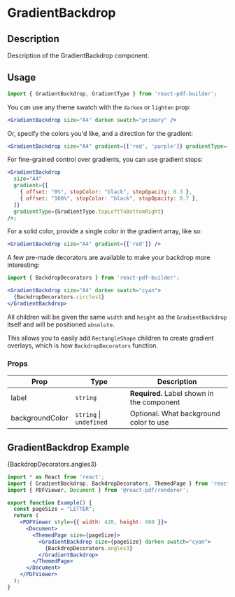 

<Meta title="Documentation/Components/GradientBackdrop" />

<h1>GradientBackdrop</h1>

## Description

Description of the GradientBackdrop component.

## Usage

```jsx
import { GradientBackdrop, GradientType } from 'react-pdf-builder';
```

You can use any theme swatch with the `darken` or `lighten` prop:

```jsx
<GradientBackdrop size="A4" darken swatch="primary" />
```

Or, specify the colors you'd like, and a direction for the gradient:

```jsx
<GradientBackdrop size="A4" gradient={['red', 'purple']} gradientType={GradientType.leftToRight} />
```

For fine-grained control over gradients, you can use gradient stops:

```jsx
<GradientBackdrop
  size="A4"
  gradient={[
    { offset: "0%", stopColor: "black", stopOpacity: 0.3 },
    { offset: "100%", stopColor: "black", stopOpacity: 0.7 },
  ]}
  gradientType={GradientType.topLeftToBottomRight}
/>;
```

For a solid color, provide a single color in the gradient array, like so:

```jsx
<GradientBackdrop size="A4" gradient={['red']} />
```

A few pre-made decorators are available to make your backdrop more interesting:

```jsx
import { BackdropDecorators } from 'react-pdf-builder';

<GradientBackdrop size="A4" darken swatch="cyan">
  {BackdropDecorators.circles1}
</GradientBackdrop>
```

All children will be given the same `width` and `height` as the `GradientBackdrop` itself and will be positioned `absolute`. 

This allows you to easily add `RectangleShape` children to create gradient overlays, which is how `BackdropDecorators` function.

### Props

| Prop            | Type                        | Description                                |
| --------------- | --------------------------- | ------------------------------------------ |
| label           | `string`                    | **Required.** Label shown in the component |
| backgroundColor | `string` &#124; `undefined` | Optional. What background color to use     |

## GradientBackdrop Example

<DocsPDF>
  <GradientBackdrop size="LETTER" darken swatch="cyan">
    {BackdropDecorators.angles3}
  </GradientBackdrop>
</DocsPDF>

```jsx
import * as React from 'react';
import { GradientBackdrop, BackdropDecorators, ThemedPage } from 'react-pdf-builder';
import { PDFViewer, Document } from '@react-pdf/renderer';

export function Example() {
  const pageSize = "LETTER";
  return (
    <PDFViewer style={{ width: 420, height: 600 }}>
      <Document>
        <ThemedPage size={pageSize}>
          <GradientBackdrop size={pageSize} darken swatch="cyan">
            {BackdropDecorators.angles3}
          </GradientBackdrop>
        </ThemedPage>
      </Document>
    </PDFViewer>
  );
}
```
